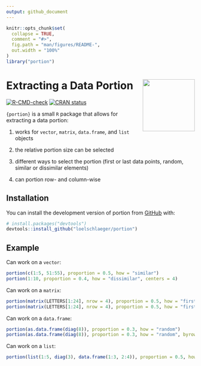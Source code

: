 ```yaml
---
output: github_document
---
```


<!-- README.md is generated from README.Rmd. Please edit that file -->

```r
knitr::opts_chunk$set(
  collapse = TRUE,
  comment = "#>",
  fig.path = "man/figures/README-",
  out.width = "100%"
)
library("portion")
```

# Extracting a Data Portion <img src="man/figures/logo.png" align="right" height="139" alt="" />

<!-- badges: start -->
[![R-CMD-check](https://github.com/loelschlaeger/portion/actions/workflows/R-CMD-check.yaml/badge.svg)](https://github.com/loelschlaeger/portion/actions/workflows/R-CMD-check.yaml)
[![CRAN status](https://www.r-pkg.org/badges/version/portion)](https://CRAN.R-project.org/package=portion)
<!-- badges: end -->

`{portion}` is a small `R` package that allows for extracting a data portion:

1. works for `vector`, `matrix`, `data.frame`, and `list` objects

2. the relative portion size can be selected

3. different ways to select the portion (first or last data points, random, similar or dissimilar elements)

4. can portion row- and column-wise

## Installation

You can install the development version of portion from [GitHub](https://github.com/) with:

``` r
# install.packages("devtools")
devtools::install_github("loelschlaeger/portion")
```

## Example

Can work on a `vector`:

```r
portion(c(1:5, 51:55), proportion = 0.5, how = "similar")
portion(1:10, proportion = 0.4, how = "dissimilar", centers = 4)
```

Can work on a `matrix`:

```r
portion(matrix(LETTERS[1:24], nrow = 4), proportion = 0.5, how = "first")
portion(matrix(LETTERS[1:24], nrow = 4), proportion = 0.5, how = "first", byrow = FALSE)
```

Can work on a `data.frame`:

```r
portion(as.data.frame(diag(8)), proportion = 0.3, how = "random")
portion(as.data.frame(diag(8)), proportion = 0.3, how = "random", byrow = FALSE)
```

Can work on a `list`:

```r
portion(list(1:5, diag(3), data.frame(1:3, 2:4)), proportion = 0.5, how = "last")
```

